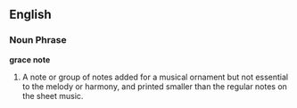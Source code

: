 ==English==

===Noun Phrase===
'''grace note'''

#A note or group of notes added for a musical ornament but not essential to the melody or harmony, and printed smaller than the regular notes on the sheet music.